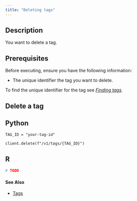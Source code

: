 ```yaml
---
title: "Deleting tags"
---
```


## Description

You want to delete a tag.

## Prerequisites

Before executing, ensure you have the following information:

- The unique identifier the tag you want to delete.

::: {.callout-tip}

To find the unique identifier for the tag see [*Finding tags*](../find/index.qmd).

:::

## Delete a tag

::: {.panel-tabset group="language"}

## Python

```.python
TAG_ID = "your-tag-id"

client.delete(f"/v1/tags/{TAG_ID}")
```


## R

```.r
# TODO
```

:::

#### See Also

- [Tags](../index.qmd)
